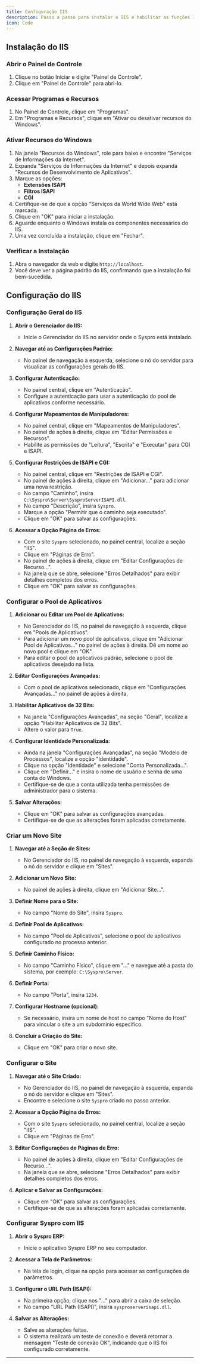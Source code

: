 ```yaml
---
title: Configuração IIS
description: Passo a passo para instalar o IIS e habilitar as funções ISAPI e CGI no Windows
icon: Code
---
```





## Instalação do IIS


<div className='fd-steps [&_h3]:fd-step'>

### Abrir o Painel de Controle

1. Clique no botão Iniciar e digite "Painel de Controle".
2. Clique em "Painel de Controle" para abri-lo.

### Acessar Programas e Recursos

1. No Painel de Controle, clique em "Programas".
2. Em "Programas e Recursos", clique em "Ativar ou desativar recursos do Windows".

### Ativar Recursos do Windows

1. Na janela "Recursos do Windows", role para baixo e encontre "Serviços de Informações da Internet".
2. Expanda "Serviços de Informações da Internet" e depois expanda "Recursos de Desenvolvimento de Aplicativos".
3. Marque as opções:
   - **Extensões ISAPI**
   - **Filtros ISAPI**
   - **CGI**
4. Certifique-se de que a opção "Serviços da World Wide Web" está marcada.
5. Clique em "OK" para iniciar a instalação.
6. Aguarde enquanto o Windows instala os componentes necessários do IIS.
7. Uma vez concluída a instalação, clique em "Fechar".

### Verificar a Instalação

1. Abra o navegador da web e digite `http://localhost`.
2. Você deve ver a página padrão do IIS, confirmando que a instalação foi bem-sucedida.

</div>



## Configuração do IIS

<div className='fd-steps [&_h3]:fd-step'>

### Configuração Geral do IIS

1. **Abrir o Gerenciador do IIS:**
   - Inicie o Gerenciador do IIS no servidor onde o Syspro está instalado.

2. **Navegar até as Configurações Padrão:**
   - No painel de navegação à esquerda, selecione o nó do servidor para visualizar as configurações gerais do IIS.

3. **Configurar Autenticação:**
   - No painel central, clique em "Autenticação".
   - Configure a autenticação para usar a autenticação do pool de aplicativos conforme necessário.

4. **Configurar Mapeamentos de Manipuladores:**
   - No painel central, clique em "Mapeamentos de Manipuladores".
   - No painel de ações à direita, clique em "Editar Permissões e Recursos".
   - Habilite as permissões de "Leitura", "Escrita" e "Executar" para CGI e ISAPI.

5. **Configurar Restrições de ISAPI e CGI:**
   - No painel central, clique em "Restrições de ISAPI e CGI".
   - No painel de ações à direita, clique em "Adicionar..." para adicionar uma nova restrição.
   - No campo "Caminho", insira `C:\Syspro\Server\SysproServerISAPI.dll`.
   - No campo "Descrição", insira `Syspro`.
   - Marque a opção "Permitir que o caminho seja executado".
   - Clique em "OK" para salvar as configurações.

6. **Acessar a Opção Página de Erros:**
   - Com o site `Syspro` selecionado, no painel central, localize a seção "IIS".
   - Clique em "Páginas de Erro".
   - No painel de ações à direita, clique em "Editar Configurações de Recurso...".
   - Na janela que se abre, selecione "Erros Detalhados" para exibir detalhes completos dos erros.
   - Clique em "OK" para salvar as configurações.

### Configurar o Pool de Aplicativos

1. **Adicionar ou Editar um Pool de Aplicativos:**
   - No Gerenciador do IIS, no painel de navegação à esquerda, clique em "Pools de Aplicativos".
   - Para adicionar um novo pool de aplicativos, clique em "Adicionar Pool de Aplicativos..." no painel de ações à direita. Dê um nome ao novo pool e clique em "OK".
   - Para editar o pool de aplicativos padrão, selecione o pool de aplicativos desejado na lista.

2. **Editar Configurações Avançadas:**
   - Com o pool de aplicativos selecionado, clique em "Configurações Avançadas..." no painel de ações à direita.

3. **Habilitar Aplicativos de 32 Bits:**
   - Na janela "Configurações Avançadas", na seção "Geral", localize a opção "Habilitar Aplicativos de 32 Bits".
   - Altere o valor para `True`.

4. **Configurar Identidade Personalizada:**
   - Ainda na janela "Configurações Avançadas", na seção "Modelo de Processos", localize a opção "Identidade".
   - Clique na opção "Identidade" e selecione "Conta Personalizada...".
   - Clique em "Definir..." e insira o nome de usuário e senha de uma conta do Windows.
   - Certifique-se de que a conta utilizada tenha permissões de administrador para o sistema.

5. **Salvar Alterações:**
   - Clique em "OK" para salvar as configurações avançadas.
   - Certifique-se de que as alterações foram aplicadas corretamente.

### Criar um Novo Site

1. **Navegar até a Seção de Sites:**
   - No Gerenciador do IIS, no painel de navegação à esquerda, expanda o nó do servidor e clique em "Sites".

2. **Adicionar um Novo Site:**
   - No painel de ações à direita, clique em "Adicionar Site...".

3. **Definir Nome para o Site:**
   - No campo "Nome do Site", insira `Syspro`.

4. **Definir Pool de Aplicativos:**
   - No campo "Pool de Aplicativos", selecione o pool de aplicativos configurado no processo anterior.

5. **Definir Caminho Físico:**
   - No campo "Caminho Físico", clique em "..." e navegue até a pasta do sistema, por exemplo: `C:\Syspro\Server`.

6. **Definir Porta:**
   - No campo "Porta", insira `1234`.

7. **Configurar Hostname (opcional):**
   - Se necessário, insira um nome de host no campo "Nome do Host" para vincular o site a um subdomínio específico.

8. **Concluir a Criação do Site:**
   - Clique em "OK" para criar o novo site.

### Configurar o Site

1. **Navegar até o Site Criado:**
   - No Gerenciador do IIS, no painel de navegação à esquerda, expanda o nó do servidor e clique em "Sites".
   - Encontre e selecione o site `Syspro` criado no passo anterior.

2. **Acessar a Opção Página de Erros:**
   - Com o site `Syspro` selecionado, no painel central, localize a seção "IIS".
   - Clique em "Páginas de Erro".

3. **Editar Configurações de Páginas de Erro:**
   - No painel de ações à direita, clique em "Editar Configurações de Recurso...".
   - Na janela que se abre, selecione "Erros Detalhados" para exibir detalhes completos dos erros.

4. **Aplicar e Salvar as Configurações:**
   - Clique em "OK" para salvar as configurações.
   - Certifique-se de que as alterações foram aplicadas corretamente.

### Configurar Syspro com IIS

1. **Abrir o Syspro ERP:**
   - Inicie o aplicativo Syspro ERP no seu computador.

2. **Acessar a Tela de Parâmetros:**
   - Na tela de login, clique na opção para acessar as configurações de parâmetros.

3. **Configurar o URL Path (ISAPI):**
   - Na primeira opção, clique nos "..." para abrir a caixa de seleção.
   - No campo "URL Path (ISAPI)", insira `sysproserverisapi.dll`.

4. **Salvar as Alterações:**
   - Salve as alterações feitas.
   - O sistema realizará um teste de conexão e deverá retornar a mensagem "Teste de conexão OK", indicando que o IIS foi configurado corretamente.

</div>

---

<SuporteSection modulo="Configurações IIS" />